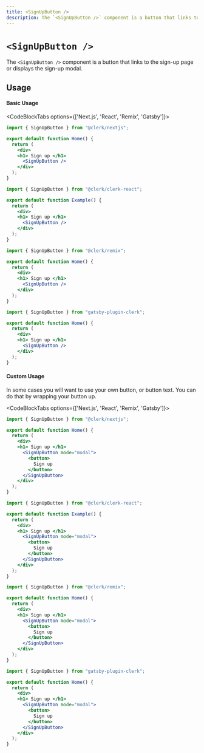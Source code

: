 ```yaml
---
title: <SignUpButton />
description: The `<SignUpButton />` component is a button that links to the sign-up page or displays the sign-up modal.
---
```



# `<SignUpButton />`

The `<SignUpButton />` component is a button that links to the sign-up page or displays the sign-up modal.

## Usage

#### Basic Usage

<CodeBlockTabs options={['Next.js', 'React', 'Remix', 'Gatsby']}>
  ```jsx copy filename="pages/index.js"
  import { SignUpButton } from "@clerk/nextjs";

  export default function Home() {
    return (
      <div>
      <h1> Sign up </h1>
        <SignUpButton />
      </div>
    );
  }
  ```

  ```jsx copy filename="example.js"
  import { SignUpButton } from "@clerk/clerk-react";

  export default function Example() {
    return (
      <div>
      <h1> Sign up </h1>
        <SignUpButton />
      </div>
    );
  }
  ```

  ```jsx copy filename="pages/index.js"
  import { SignUpButton } from "@clerk/remix";

  export default function Home() {
    return (
      <div>
      <h1> Sign up </h1>
        <SignUpButton />
      </div>
    );
  }
  ```

  ```jsx copy filename="pages/index.js"
  import { SignUpButton } from "gatsby-plugin-clerk";

  export default function Home() {
    return (
      <div>
      <h1> Sign up </h1>
        <SignUpButton />
      </div>
    );
  }
  ```
</CodeBlockTabs>

#### Custom Usage

In some cases you will want to use your own button, or button text. You can do that by wrapping your button up.

<CodeBlockTabs options={['Next.js', 'React', 'Remix', 'Gatsby']}>
  ```jsx copy filename="pages/index.js"
  import { SignUpButton } from "@clerk/nextjs";

  export default function Home() {
    return (
      <div>
      <h1> Sign up </h1>
        <SignUpButton mode="modal">
          <button>
            Sign up
          </button>
        </SignUpButton>
      </div>
    );
  }
  ```

  ```jsx copy filename="example.js"
  import { SignUpButton } from "@clerk/clerk-react";

  export default function Example() {
    return (
      <div>
      <h1> Sign up </h1>
        <SignUpButton mode="modal">
          <button>
            Sign up
          </button>
        </SignUpButton>
      </div>
    );
  }
  ```

  ```jsx copy filename="pages/index.js"
  import { SignUpButton } from "@clerk/remix";

  export default function Home() {
    return (
      <div>
      <h1> Sign up </h1>
        <SignUpButton mode="modal">
          <button>
            Sign up
          </button>
        </SignUpButton>
      </div>
    );
  }
  ```

  ```jsx copy filename="pages/index.js"
  import { SignUpButton } from "gatsby-plugin-clerk";

  export default function Home() {
    return (
      <div>
      <h1> Sign up </h1>
        <SignUpButton mode="modal">
          <button>
            Sign up
          </button>
        </SignUpButton>
      </div>
    );
  }
  ```
</CodeBlockTabs>
